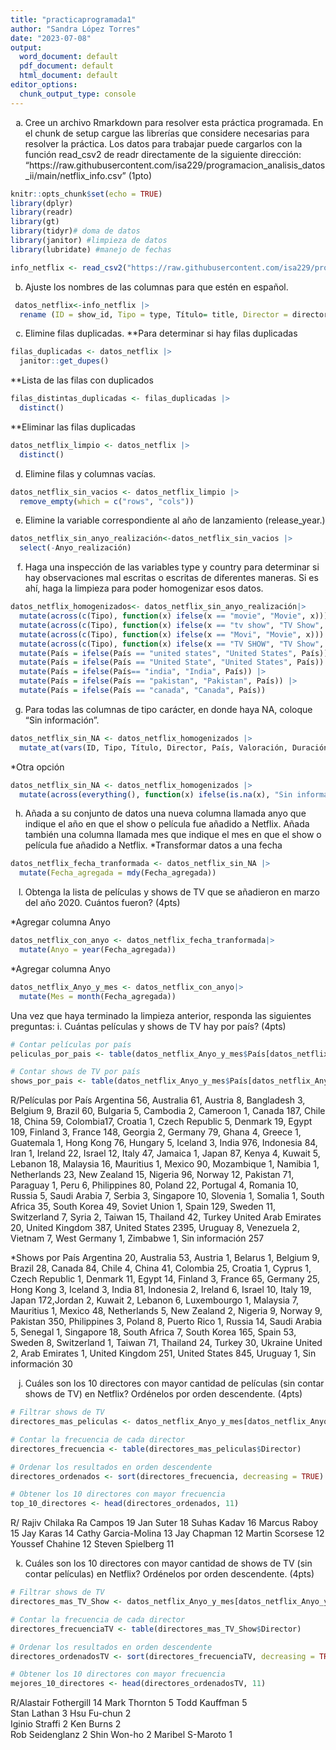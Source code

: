 ```yaml
---
title: "practicaprogramada1"
author: "Sandra López Torres"
date: "2023-07-08"
output:
  word_document: default
  pdf_document: default
  html_document: default
editor_options:
  chunk_output_type: console
---
```


a. Cree un archivo Rmarkdown para resolver esta práctica programada. En el chunk de setup cargue las librerías que considere necesarias para resolver la práctica. Los datos para trabajar puede cargarlos con
la función read_csv2 de readr directamente de la siguiente dirección: “https://raw.githubusercontent.com/isa229/programacion_analisis_datos_ii/main/netflix_info.csv” (1pto)

```r
knitr::opts_chunk$set(echo = TRUE)
library(dplyr)
library(readr)
library(gt)
library(tidyr)# doma de datos
library(janitor) #limpieza de datos
library(lubridate) #manejo de fechas
```

```r
info_netflix <- read_csv2("https://raw.githubusercontent.com/isa229/programacion_analisis_datos_ii/main/netflix_info.csv")
```


b. Ajuste los nombres de las columnas para que estén en español.
```r
 datos_netflix<-info_netflix |> 
  rename (ID = show_id, Tipo = type, Título= title, Director = director, País = country, Fecha_agregada = date_added, Anyo_realización = release_year, Valoración = rating, Duración = duration, Incluido_en = listed_in)
```


c. Elimine filas duplicadas. 
**Para determinar si hay filas duplicadas
```r
filas_duplicadas <- datos_netflix |> 
  janitor::get_dupes()
```

**Lista de las filas con duplicados
```r
filas_distintas_duplicadas <- filas_duplicadas |> 
  distinct()
```

**Eliminar las filas duplicadas 
```r
datos_netflix_limpio <- datos_netflix |> 
  distinct()
```


d. Elimine filas y columnas vacías. 
```r
datos_netflix_sin_vacios <- datos_netflix_limpio |> 
  remove_empty(which = c("rows", "cols"))
```


e. Elimine la variable correspondiente al año de lanzamiento (release_year.)
```r
datos_netflix_sin_anyo_realización<-datos_netflix_sin_vacios |> 
  select(-Anyo_realización)
```


f. Haga una inspección de las variables type y country para determinar si hay observaciones mal escritas o escritas de diferentes maneras. Si es ahí, haga la limpieza para poder homogenizar esos datos. 
```r
datos_netflix_homogenizados<- datos_netflix_sin_anyo_realización|>
  mutate(across(c(Tipo), function(x) ifelse(x == "movie", "Movie", x))) |>
  mutate(across(c(Tipo), function(x) ifelse(x == "tv show", "TV Show", x))) |>
  mutate(across(c(Tipo), function(x) ifelse(x == "Movi", "Movie", x))) |> 
  mutate(across(c(Tipo), function(x) ifelse(x == "TV SHOW", "TV Show", x))) |> 
  mutate(País = ifelse(País == "united states", "United States", País)) |>
  mutate(País = ifelse(País == "United State", "United States", País)) |>
  mutate(País = ifelse(País== "india", "India", País)) |>
  mutate(País = ifelse(País == "pakistan", "Pakistan", País)) |> 
  mutate(País = ifelse(País == "canada", "Canada", País))
```


g. Para todas las columnas de tipo carácter, en donde haya NA, coloque “Sin información”.
```r
datos_netflix_sin_NA <- datos_netflix_homogenizados |> 
  mutate_at(vars(ID, Tipo, Título, Director, País, Valoración, Duración), ~ifelse(is.na(.), "Sin información", .)) 
```
*Otra opción
```r
datos_netflix_sin_NA <- datos_netflix_homogenizados |> 
  mutate(across(everything(), function(x) ifelse(is.na(x), "Sin información", x))) # Coloca Sin Información si encuentra alguna observación es NA para todas las columnas
```


h. Añada a su conjunto de datos una nueva columna llamada anyo que indique el año en que el show o película fue añadido a Netflix. Añada también una columna llamada mes que indique el mes en que el show o película fue añadido a Netflix.
*Transformar datos a una fecha
```r
datos_netflix_fecha_tranformada <- datos_netflix_sin_NA |> 
  mutate(Fecha_agregada = mdy(Fecha_agregada))
```



l. Obtenga la lista de películas y shows de TV que se añadieron en marzo del año 2020. Cuántos fueron?
(4pts)

*Agregar columna Anyo
```r
datos_netflix_con_anyo <- datos_netflix_fecha_tranformada|> 
  mutate(Anyo = year(Fecha_agregada))
```

*Agregar columna Anyo
```r
datos_netflix_Anyo_y_mes <- datos_netflix_con_anyo|> 
  mutate(Mes = month(Fecha_agregada))
```


Una vez que haya terminado la limpieza anterior, responda las siguientes preguntas:
i. Cuántas películas y shows de TV hay por país? (4pts)
```r
# Contar películas por país
peliculas_por_pais <- table(datos_netflix_Anyo_y_mes$País[datos_netflix_Anyo_y_mes$Tipo == "Movie"])

# Contar shows de TV por país
shows_por_pais <- table(datos_netflix_Anyo_y_mes$País[datos_netflix_Anyo_y_mes$Tipo == "TV Show"])

```
  
R/Películas por País
Argentina 56, Australia 61, Austria 8, Bangladesh 3, Belgium 9, Brazil  60, Bulgaria  5, Cambodia 2, Cameroon 1, Canada 187, Chile 18, China 59, Colombia17, Croatia  1,  Czech Republic 5, Denmark 19, Egypt 109, Finland 3, France 148, Georgia 2, Germany 79, Ghana 4, Greece 1, Guatemala 1, Hong Kong 76, Hungary 5, Iceland 3, India 976, Indonesia 84, Iran 1, Ireland 22, Israel 12, Italy 47, Jamaica 1, Japan 87, Kenya 4, Kuwait 5, Lebanon 18,  Malaysia 16, Mauritius 1, Mexico 90, Mozambique 1, Namibia 1, Netherlands 23, New Zealand 15, Nigeria  96, Norway 12, Pakistan 71, Paraguay 1, Peru 6, Philippines 80, Poland 22, Portugal 4, Romania 10, Russia 5, Saudi Arabia  7, Serbia 3,  Singapore 10, Slovenia 1, Somalia 1, South Africa 35, South Korea 49, Soviet Union 1, Spain 129, Sweden 11, Switzerland 7, Syria 2, Taiwan 15, Thailand 42, Turkey United Arab Emirates 20, United Kingdom 387, United States 2395, Uruguay 8, Venezuela  2, Vietnam 7, West Germany 1, Zimbabwe 1, Sin información  257          
            
*Shows por País
 Argentina 20, Australia 53, Austria 1, Belarus 1, Belgium 9, Brazil 28, Canada 84, Chile  4, China 41, Colombia 25, Croatia 1, Cyprus 1, Czech Republic 1, Denmark 11, Egypt 14, Finland 3, France 65, Germany 25, Hong Kong 3, Iceland 3, India 81, Indonesia 2, Ireland  6, Israel 10, Italy 19, Japan 172,Jordan 2, Kuwait 2, Lebanon 6, Luxembourgo 1, Malaysia 7, Mauritius 1, Mexico 48, Netherlands 5, New Zealand 2, Nigeria 9, Norway 9, Pakistan 350, Philippines 3, Poland 8, Puerto Rico 1, Russia 14, Saudi Arabia 5, Senegal 1, Singapore 18, South Africa 7, South Korea 165, Spain 53, Sweden 8, Switzerland 1, Taiwan 71, Thailand 24, Turkey 30, Ukraine United 2, Arab Emirates 1, United Kingdom 251, United States 845, Uruguay 1, Sin información 30
             
j. Cuáles son los 10 directores con mayor cantidad de películas (sin contar shows de TV) en Netflix?
Ordénelos por orden descendente. (4pts)

```r
# Filtrar shows de TV
directores_mas_peliculas <- datos_netflix_Anyo_y_mes[datos_netflix_Anyo_y_mes$Tipo == "Movie", ]

# Contar la frecuencia de cada director
directores_frecuencia <- table(directores_mas_peliculas$Director)

# Ordenar los resultados en orden descendente
directores_ordenados <- sort(directores_frecuencia, decreasing = TRUE)

# Obtener los 10 directores con mayor frecuencia
top_10_directores <- head(directores_ordenados, 11)
```
R/ Rajiv Chilaka Ra Campos 19
Jan Suter 18
Suhas Kadav 16
Marcus Raboy 15
Jay Karas 14
Cathy Garcia-Molina 13
Jay Chapman 12
Martin Scorsese 12
Youssef Chahine  12
Steven Spielberg 11
                      

k. Cuáles son los 10 directores con mayor cantidad de shows de TV (sin contar películas) en Netflix?
Ordénelos por orden descendente. (4pts)

```r
# Filtrar shows de TV
directores_mas_TV_Show <- datos_netflix_Anyo_y_mes[datos_netflix_Anyo_y_mes$Tipo == "TV Show", ]

# Contar la frecuencia de cada director
directores_frecuenciaTV <- table(directores_mas_TV_Show$Director)

# Ordenar los resultados en orden descendente
directores_ordenadosTV <- sort(directores_frecuenciaTV, decreasing = TRUE)

# Obtener los 10 directores con mayor frecuencia
mejores_10_directores <- head(directores_ordenadosTV, 11)
```

R/Alastair Fothergill 14
Mark Thornton 5
Todd Kauffman 5  
Stan Lathan 3
Hsu Fu-chun 2    
Iginio Straffi 2
Ken Burns 2  
Rob Seidenglanz 2
Shin Won-ho 2 
Maribel S-Maroto 1 
                                                       
                            
